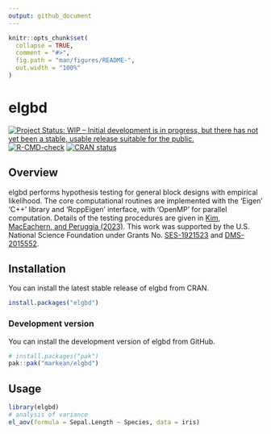 ```yaml
---
output: github_document
---
```


<!-- README.md is generated from README.Rmd. Please edit that file -->

```r
knitr::opts_chunk$set(
  collapse = TRUE,
  comment = "#>",
  fig.path = "man/figures/README-",
  out.width = "100%"
)
```

# elgbd
<!-- badges: start -->
[![Project Status: WIP – Initial development is in progress, but there has not yet been a stable, usable release suitable for the public.](https://www.repostatus.org/badges/latest/wip.svg)](https://www.repostatus.org/#wip)
[![R-CMD-check](https://github.com/markean/elgbd/actions/workflows/check-standard.yaml/badge.svg)](https://github.com/markean/elgbd/actions/workflows/check-standard.yaml)
[![CRAN status](https://www.r-pkg.org/badges/version/elgbd)](https://CRAN.R-project.org/package=elgbd)
<!-- badges: end -->


## Overview

elgbd performs hypothesis testing for general block designs with empirical likelihood. 
The core computational routines are implemented with the 'Eigen' 'C++' library and 'RcppEigen' interface, with 'OpenMP' for parallel computation. 
Details of the testing procedures are given in [Kim, MacEachern, and Peruggia (2023)](https://doi.org/10.1080/10485252.2023.2206919). 
This work was supported by the U.S. National Science Foundation under Grants No. [SES-1921523](https://www.nsf.gov/awardsearch/showAward?AWD_ID=1921523) and [DMS-2015552](https://www.nsf.gov/awardsearch/showAward?AWD_ID=2015552).


## Installation

You can install the latest stable release of elgbd from CRAN.

```r
install.packages("elgbd")
```

### Development version

You can install the development version of elgbd from GitHub.

```r
# install.packages("pak")
pak::pak("markean/elgbd")
```


## Usage
```r
library(elgbd)
# analysis of variance
el_aov(formula = Sepal.Length ~ Species, data = iris)
```
